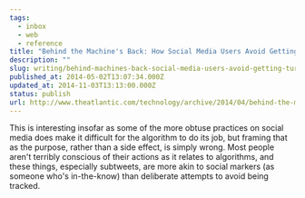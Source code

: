 ```yaml
---
tags:
  - inbox
  - web
  - reference
title: "Behind the Machine's Back: How Social Media Users Avoid Getting Turned Into Big Data"
description: ""
slug: writing/behind-machines-back-social-media-users-avoid-getting-turned-big-data
published_at: 2014-05-02T13:07:34.000Z
updated_at: 2014-11-03T13:13:00.000Z
status: publish
url: http://www.theatlantic.com/technology/archive/2014/04/behind-the-machines-back-how-social-media-users-avoid-getting-turned-into-big-data/360416/
---
```

This is interesting insofar as some of the more obtuse practices on social media does make it difficult for the algorithm to do its job, but framing that as the purpose, rather than a side effect, is simply wrong. Most people aren't terribly conscious of their actions as it relates to algorithms, and these things, especially subtweets, are more akin to social markers (as someone who's in-the-know) than deliberate attempts to avoid being tracked.
